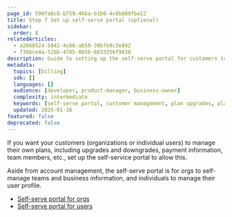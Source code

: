 ```yaml
---
page_id: 590fa6c8-b759-46ba-b1b0-4c6bb09fba12
title: Step 7 Set up self-serve portal (optional)
sidebar:
  order: 8
relatedArticles:
  - a2668524-5842-4c68-ab50-30b7e8c3e842
  - f36bce4a-52bb-4785-865b-6b33356f9838
description: Guide to setting up the self-serve portal for customers to manage their own plans, payment information, and account details.
metadata:
  topics: [billing]
  sdk: []
  languages: []
  audience: [developer, product-manager, business-owner]
  complexity: intermediate
  keywords: [self-serve portal, customer management, plan upgrades, plan downgrades, payment management, account management]
  updated: 2025-01-16
featured: false
deprecated: false
---
```


If you want your customers (organizations or individual users) to manage their own plans, including upgrades and downgrades, payment information, team members, etc., set up the self-service portal to allow this. 

Aside from account management, the self-serve portal is for orgs to self-manage teams and business information, and individuals to manage their user profile.

- [Self-serve portal for orgs](/build/self-service-portal/self-serve-portal-for-orgs/)
- [Self-serve portal for users](/build/self-service-portal/self-serve-portal-for-users/)
